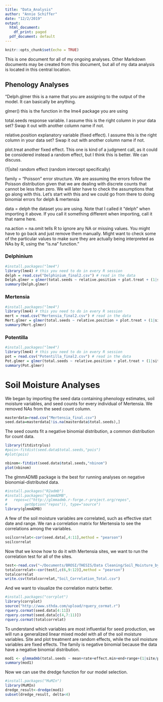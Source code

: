 ```yaml
---
title: "Data_Analysis"
author: "Annie Schiffer"
date: "12/2/2019"
output:
  html_document:
    df_print: paged
  pdf_document: default
---
```


```r
knitr::opts_chunk$set(echo = TRUE)
```

This is one document for all of my ongoing analyses. Other Markdown documents may be created from this document, but all of my data analysis is located in this central location.

## Phenology Analyses

"Delph.glmer this is a name that you are assigning to the output of the model. It can basically be anything.

glmer() this is the function in the lme4 package you are using

total.seeds response variable. I assume this is the right column in your data set? Swap it out with another column name if not.

relative.position explanatory variable (fixed effect). I assume this is the right column in your data set? Swap it out with another column name if not.

plot.treat another fixed effect. This one is kind of a judgment call, as it could be considered instead a random effect, but I think this is better. We can discuss.

(1|site) random effect (random intercept specifically)

family = “Poisson” error structure. We are assuming the errors follow the Poisson distribution given that we are dealing with discrete counts that cannot be less than zero. We will later have to check the assumptions that go along with this. Let’s start with this and we could go from there to doing binomial errors for delph & mertensia

data = delph the dataset you are using. Note that I called it “delph” when importing it above. If you call it something different when importing, call it that name here.

na.action = na.omit tells R to ignore any NA or missing values. You might have to go back and just remove them manually. Might want to check some of the particular values to make sure they are actually being interpreted as NAs by R, using the “is.na” function."

### Delphinium

```r
#install.packages("lme4")
library(lme4) # this you need to do in every R session 
delph = read.csv("Delphinium_final2.csv") # read in the data
Delph.glmer = glmer(total.seeds ~ relative.position + plot.treat + (1|site), family = poisson, data = delph, na.action = na.omit) # this is the model
summary(Delph.glmer)
```

### Mertensia

```r
#install.packages("lme4")
library(lme4) # this you need to do in every R session 
mert = read.csv("Mertensia_final2.csv") # read in the data
Mert.glmer = glmer(total.seeds ~ relative.position + plot.treat + (1|site), family = poisson, data = mert, na.action = na.omit) # this is the model
summary(Mert.glmer)
```

### Potentilla

```r
#install.packages("lme4")
library(lme4) # this you need to do in every R session 
pot = read.csv("Potentilla_final2.csv") # read in the data
Pot.glmer = glmer(total.seeds ~ relative.position + plot.treat + (1|site), family = poisson, data = pot, na.action = na.omit) # this is the model
summary(Pot.glmer)
```

# Soil Moisture Analyses

We began by importing the seed data containing phenology estimates, soil moisture variables, and seed counts for every individual of Mertensia. We removed NAs from the seed count column.

```r
masterdata=read.csv("Mertensia_final.csv")
seed.data=masterdata[!is.na(masterdata$total.seeds),]
```

The seed counts fit a negative binomial distribution, a common distribution for count data. 

```r
library(fitdistrplus)
#pois<-fitdist(seed.data$total.seeds,"pois")
#plot(pois)

nbinom<-fitdist(seed.data$total.seeds,"nbinom")
plot(nbinom)
```

The glmmADMB package is the best for running analyses on negative bionomial-distributed data.

```r
#install.packages("R2admb") 
#install.packages("glmmADMB",
#   repos=c("http://glmmadmb.r-forge.r-project.org/repos",
#        getOption("repos")), type="source")
library(glmmADMB)
```

A few of the soil moisture variables are correlated, such as effective start date and range. We ran a correlation matrix for Mertensia to see the correlations among the variables.

```r
soilcorrelat<-cor(seed.data[,4:11],method = "pearson")
soilcorrelat
```

Now that we know how to do it with Mertensia sites, we want to run the correlation test for all of the sites.

```r
test<-read.csv("~/Documents/BROSI/THESIS/Data Cleaning/Soil_Moisture_by_Site.csv")
totalcorrelat<-cor(test[,c(6,9:12)],method = "pearson")
totalcorrelat
write.csv(totalcorrelat,"Soil_Correlation_Total.csv")
```

And we want to visualize the correlation matrix better.

```r
#install.packages("corrplot")
library(corrplot)
source("http://www.sthda.com/upload/rquery_cormat.r")
rquery.cormat(seed.data[4:11])
rquery.cormat(seed.data[c(4,7:11)])
rquery.cormat(totalcorrelat)
```

To understand which variables are most influential for seed production, we will run a generalized linear mixed model with all of the soil moisture variables. Site and plot treatment are random effects, while the soil moisture variables are fixed effects. The family is negative binomial because the data have a negative binomial distribution.

```r
mod1 <- glmmadmb(total.seeds ~ mean+rate+effect.min+end+range+(1|site/plot.treat), family = "nbinom2", data = seed.data)
summary(mod1)
```

Now we can use the dredge function for our model selection. 

```r
#install.packages("MuMIn")
library(MuMIn)
dredge_result<-dredge(mod1)
subset(dredge_result, delta<4)
```